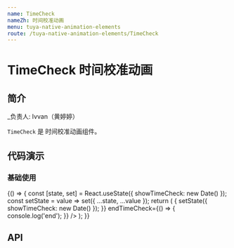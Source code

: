 ```yaml
---
name: TimeCheck
nameZh: 时间校准动画
menu: tuya-native-animation-elements
route: /tuya-native-animation-elements/TimeCheck
---
```



# TimeCheck 时间校准动画

## 简介

\_负责人: Ivvan（黄婷婷）

`TimeCheck` 是 时间校准动画组件。

## 代码演示

### 基础使用

<Playground>
  {() => {
    const [state, set] = React.useState({ showTimeCheck: new Date() });
    const setState = value => set({ ...state, ...value });
    return (
      <View style={{ height: '100%', alignItems: 'center', justifyContent: 'center' }}>
        <TimeCheck
          showTimeCheck={state.showTimeCheck}
          // style={{
          //   backgroundColor: '#000',
          //   width: 120,
          //   height: 120,
          //   paddingTop: 30,
          //   paddingBottom: 30,
          // }}
          // color="blue"
          // useNativeDriver={true}
          // size={{ width: 30, height: 30 }}
          // rightIconB=""
          startTimeCheck={() => {
            setState({ showTimeCheck: new Date() });
          }}
          endTimeCheck={() => {
            console.log('end');
          }}
        />
      </View>
    );
  }}
</Playground>

## API

<Props path="tuya-native-animation-elements/src/components/timeCheck/index.js" of={TimeCheck} />
